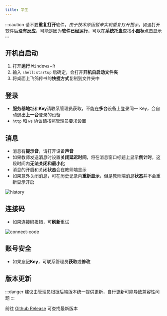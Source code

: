 ```yaml
---
title: 学生
---
```


:::caution
请不要**重复打开**软件，_由于技术原因暂未实现重复打开提示_。如遇打开软件后**没有反应**，可能是因为**软件已经运行**，可以在**系统托盘**查找**小图标**点击显示
:::

## 开机自启动

1. 打开**运行** <kbd>Windows</kbd>+<kbd>R</kbd>
2. 输入 `shell:startup` 后确定，会打开**开机自启动文件夹**
3. 将桌面上飞鸽传书的**快捷方式**复制到文件夹中

## 登录

- **服务器地址**和**Key**请联系管理员获取，不能在**多台**设备上登录同一 Key，会自动退出**上一台**登录的设备
- `http` 和 `ws` 协议请按照管理员要求设置

## 消息

- 消息有**提示音**，请打开设备**声音**
- 如果教师发送消息时设置**关闭延迟时间**，将在消息窗口标题上显示**倒计时**，这段时间内**无法关闭和最小化**
- 消息的开启和关闭**状态**会在教师端显示
- 如果意外关闭消息，可在历史记录内**重新显示**，但是教师端消息**状态**并不会重新显示开启

![history](/img/preview/student/history.png)

## 连接码

- 如果连接码报错，可**刷新**重试

![connect-code](/img/preview/student/connect-code.png)

## 账号安全

- 如果忘记**Key**，可联系管理员**获取**或**修改**

## 版本更新

:::danger
建议由管理员根据后端版本统一提供更新，自行更新可能导致兼容性问题
:::

前往 [Github Release](https://github.com/MessagePigeon/client-student/releases) 可查找最新版本
